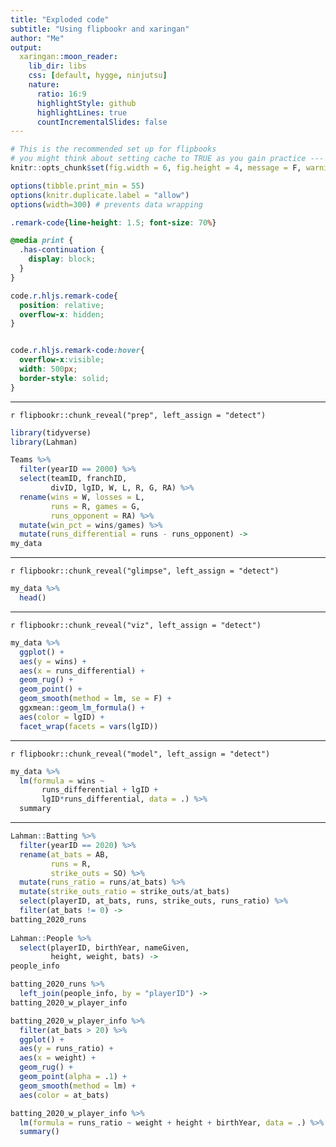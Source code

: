 ```yaml
---
title: "Exploded code"
subtitle: "Using flipbookr and xaringan"
author: "Me"
output:
  xaringan::moon_reader:
    lib_dir: libs
    css: [default, hygge, ninjutsu]
    nature:
      ratio: 16:9
      highlightStyle: github
      highlightLines: true
      countIncrementalSlides: false
---
```



```r
# This is the recommended set up for flipbooks
# you might think about setting cache to TRUE as you gain practice --- building flipbooks from scratch can be time consuming
knitr::opts_chunk$set(fig.width = 6, fig.height = 4, message = F, warning = FALSE, comment = "", cache = F)

options(tibble.print_min = 55)
options(knitr.duplicate.label = "allow")
options(width=300) # prevents data wrapping
```


```css
.remark-code{line-height: 1.5; font-size: 70%}

@media print {
  .has-continuation {
    display: block;
  }
}

code.r.hljs.remark-code{
  position: relative;
  overflow-x: hidden;
}


code.r.hljs.remark-code:hover{
  overflow-x:visible;
  width: 500px;
  border-style: solid;
}
```


---


`r flipbookr::chunk_reveal("prep", left_assign = "detect")`


```r
library(tidyverse)
library(Lahman)

Teams %>%
  filter(yearID == 2000) %>%
  select(teamID, franchID,
         divID, lgID, W, L, R, G, RA) %>% 
  rename(wins = W, losses = L,
         runs = R, games = G,
         runs_opponent = RA) %>%
  mutate(win_pct = wins/games) %>%
  mutate(runs_differential = runs - runs_opponent) ->
my_data
```

---


`r flipbookr::chunk_reveal("glimpse", left_assign = "detect")`


```r
my_data %>% 
  head()
```


---


`r flipbookr::chunk_reveal("viz", left_assign = "detect")`


```r
my_data %>%
  ggplot() +
  aes(y = wins) +
  aes(x = runs_differential) +
  geom_rug() +
  geom_point() +
  geom_smooth(method = lm, se = F) +
  ggxmean::geom_lm_formula() +
  aes(color = lgID) +
  facet_wrap(facets = vars(lgID))
```


---


`r flipbookr::chunk_reveal("model", left_assign = "detect")`


```r
my_data %>%
  lm(formula = wins ~ 
       runs_differential + lgID +
       lgID*runs_differential, data = .) %>% 
  summary
```

---

```r
Lahman::Batting %>% 
  filter(yearID == 2020) %>% 
  rename(at_bats = AB,
         runs = R,
         strike_outs = SO) %>% 
  mutate(runs_ratio = runs/at_bats) %>%
  mutate(strike_outs_ratio = strike_outs/at_bats)
  select(playerID, at_bats, runs, strike_outs, runs_ratio) %>% 
  filter(at_bats != 0) ->
batting_2020_runs
  
Lahman::People %>% 
  select(playerID, birthYear, nameGiven, 
         height, weight, bats) ->
people_info

batting_2020_runs %>% 
  left_join(people_info, by = "playerID") ->
batting_2020_w_player_info

batting_2020_w_player_info %>% 
  filter(at_bats > 20) %>% 
  ggplot() + 
  aes(y = runs_ratio) + 
  aes(x = weight) + 
  geom_rug() + 
  geom_point(alpha = .1) + 
  geom_smooth(method = lm) + 
  aes(color = at_bats)

batting_2020_w_player_info %>% 
  lm(formula = runs_ratio ~ weight + height + birthYear, data = .) %>% 
  summary()

```
